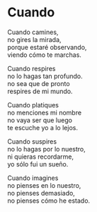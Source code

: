 # Cuando {-}


Cuando camines,<br>
no gires la mirada,<br>
porque estaré observando,<br>
viendo cómo te marchas.

Cuando respires<br>
no lo hagas tan profundo.<br>
no sea que de pronto<br>
respires de mi mundo.

Cuando platiques<br>
no menciones mi nombre<br>
no vaya ser que luego<br>
te escuche yo a lo lejos.

Cuando suspires<br>
no lo hagas por lo nuestro,<br>
ni quieras recordarme,<br>
yo sólo fui un sueño.

Cuando imagines<br>
no pienses en lo nuestro,<br>
no pienses demasiado,<br>
no pienses cómo he estado.